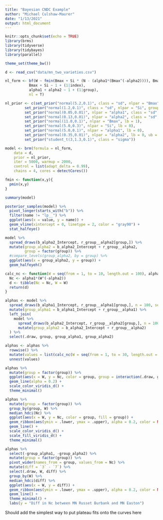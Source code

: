 ```yaml
---
title: "Bayesian CNDC Example"
author: "Michael Culshaw-Maurer"
date: "1/13/2021"
output: html_document
---
```


```r
knitr::opts_chunk$set(echo = TRUE)
library(brms)
library(tidyverse)
library(tidybayes)
library(parallel)

theme_set(theme_bw())
```

```r
d <- read_csv("data/mn_two_varieties.csv")

```

```r
nl_form <- bf(W ~ fmin(Bmax + Si * (N - (alpha1*(Bmax^(-alpha2)))), Bmax),
           Bmax + Si ~ 1 + (1|index),
           alpha1 + alpha2 ~ 1 + (1|group),
           nl = T)

nl_prior <- c(set_prior("normal(5.2,0.1)", class = "sd", nlpar = "Bmax", group = "index"),
         set_prior("normal(1.2,0.1)", class = "sd", nlpar = "Si", group = "index"),
         set_prior("normal(0.05,0.01)", nlpar = "alpha1", class = "sd", group ="group"),
         set_prior("normal(0.13,0.01)", nlpar = "alpha2", class = "sd", group ="group"),
         set_prior("normal(11.0,0.1)", nlpar = "Bmax", lb = 1),
         set_prior("normal(5.0,0.3)", nlpar = "Si", lb = 0),
         set_prior("normal(5.0,0.1)", nlpar = "alpha1", lb = 0),
         set_prior("normal(0.35,0.01)", nlpar = "alpha2", lb = 0, ub = 1),
         set_prior("student_t(3,1.3,0.1)", class = "sigma"))
```


```r
model <- brm(formula = nl_form, 
    data = d, 
    prior = nl_prior,
    iter = 5000, warmup = 2000,
    control = list(adapt_delta = 0.99),
    chains = 4, cores = detectCores())
```

```r
fmin <- function(x,y){
  pmin(x,y)
}
```

```r
summary(model)
```

```r
posterior_samples(model) %>% 
  pivot_longer(starts_with("b")) %>% 
  filter(name != "lp__") %>% 
  ggplot(aes(x = value, y = name)) +
  geom_vline(xintercept = 0, linetype = 2, color = "gray90") +
  stat_halfeye()
```

```r
model %>%
  spread_draws(b_alpha2_Intercept, r_group__alpha2[group,]) %>%
  mutate(group_alpha2 = b_alpha2_Intercept + r_group__alpha2,
         group = factor(group)) %>%
  #compare_levels(group_alpha2, by = group) %>%
  ggplot(aes(x = group_alpha2, y = group)) +
  geom_halfeyeh()
```

```r
calc_nc <- function(W = seq(from = 1, to = 10, length.out = 100), alpha1, alpha2){
  Nc <- alpha1*(W^(-alpha2))
  d <- tibble(Nc = Nc, W = W)
  return(d)
}
```

```r
alphas <- model %>% 
  spread_draws(b_alpha1_Intercept, r_group__alpha1[group,], n = 100, seed = 1) %>% 
  mutate(group_alpha1 = b_alpha1_Intercept + r_group__alpha1) %>% 
  left_join(
    model %>% 
      spread_draws(b_alpha2_Intercept, r_group__alpha2[group,], n = 100, seed = 1) %>% 
      mutate(group_alpha2 = b_alpha2_Intercept + r_group__alpha2) 
  ) %>% 
  select(.draw, group, group_alpha1, group_alpha2)
```

```r
alphas <- alphas %>% 
  rowwise() %>% 
  mutate(values = list(calc_nc(W = seq(from = 1, to = 30, length.out = 3000), alpha1 = group_alpha1, alpha2 = group_alpha2))) %>% 
  unnest(values)
```

```r
alphas %>% 
  mutate(group = factor(group)) %>% 
  ggplot(aes(x = W, y = Nc, color = group, group = interaction(.draw, group))) +
  geom_line(alpha = 0.2) +
  scale_color_viridis_d() +
  theme_minimal()
```

```r
alphas %>% 
  mutate(group = factor(group)) %>% 
  group_by(group, W) %>% 
  median_hdci(Nc) %>% 
  ggplot(aes(x = W, y = Nc, color = group, fill = group)) +
  geom_ribbon(aes(ymin = .lower, ymax = .upper), alpha = 0.2, color = NA) +
  geom_line() +
  scale_color_viridis_d() +
  scale_fill_viridis_d() +
  theme_minimal()
```

```r
alphas %>% 
  select(-group_alpha1, -group_alpha2) %>% 
  mutate(group = factor(group)) %>% 
  pivot_wider(names_from = group, values_from = Nc) %>% 
  mutate(diff = `3` - `7`) %>% 
  select(.draw, W, diff) %>% 
  group_by(W) %>% 
  median_hdci(diff) %>% 
  ggplot(aes(x = W, y = diff)) +
  geom_ribbon(aes(ymin = .lower, ymax = .upper), alpha = 0.2, color = NA) +
  geom_line() +
  theme_minimal() +
  labs(y = "Diff in Nc between MN Russet Burbank and MN Easton")
```

Should add the simplest way to put plateau fits onto the curves here

